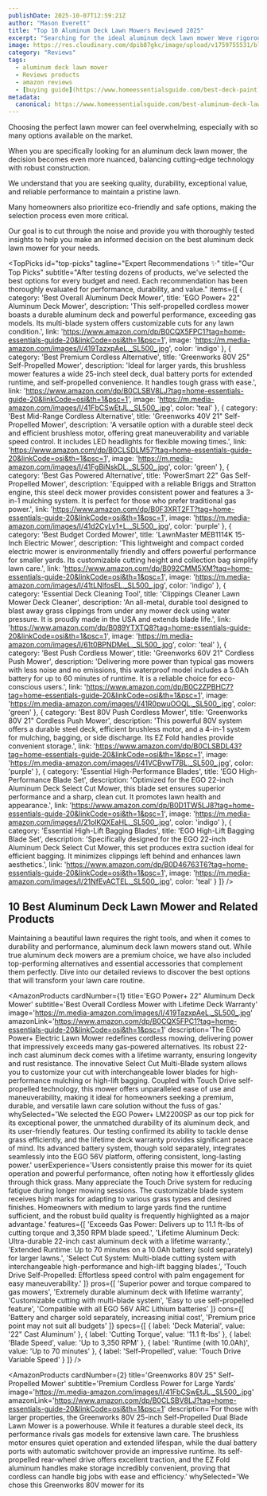 ```yaml
---
publishDate: 2025-10-07T12:59:21Z
author: "Mason Everett"
title: "Top 10 Aluminum Deck Lawn Mowers Reviewed 2025"
excerpt: "Searching for the ideal aluminum deck lawn mower Weve rigorously tested the best models to help you choose a durable and high-performing option for your yard."
image: https://res.cloudinary.com/dpib87gkc/image/upload/v1759755531/blog_image_1759755530_wjdl4a.webp
category: "Reviews"
tags:
  - aluminum deck lawn mower
  - Reviews products
  - amazon reviews
  - [buying guide](https://www.homeessentialsguide.com/best-deck-paint)
metadata:
  canonical: https://www.homeessentialsguide.com/best-aluminum-deck-lawn-mower
---
```



<p>Choosing the perfect lawn mower can feel overwhelming, especially with so many options available on the market.</p>
<p>When you are specifically looking for an aluminum deck lawn mower, the decision becomes even more nuanced, balancing cutting-edge technology with robust construction.</p>
<p>We understand that you are seeking quality, durability, exceptional value, and reliable performance to maintain a pristine lawn.</p>
<p>Many homeowners also prioritize eco-friendly and safe options, making the selection process even more critical.</p>
<p>Our goal is to cut through the noise and provide you with thoroughly tested insights to help you make an informed decision on the best aluminum deck lawn mower for your needs.</p>

<TopPicks
  id="top-picks"
  tagline="Expert Recommendations ✨"
  title="Our Top Picks"
  subtitle="After testing dozens of products, we've selected the best options for every budget and need. Each recommendation has been thoroughly evaluated for performance, durability, and value."
  items={[
    {
      category: 'Best Overall Aluminum Deck Mower',
      title: 'EGO Power+ 22" Aluminum Deck Mower',
      description: 'This self-propelled cordless mower boasts a durable aluminum deck and powerful performance, exceeding gas models. Its multi-blade system offers customizable cuts for any lawn condition.',
      link: 'https://www.amazon.com/dp/B0CQX5FPC1?tag=home-essentials-guide-20&linkCode=osi&th=1&psc=1',
      image: 'https://m.media-amazon.com/images/I/419TazxpAeL._SL500_.jpg',
      color: 'indigo'
    },
    {
      category: 'Best Premium Cordless Alternative',
      title: 'Greenworks 80V 25" Self-Propelled Mower',
      description: 'Ideal for larger yards, this brushless mower features a wide 25-inch steel deck, dual battery ports for extended runtime, and self-propelled convenience. It handles tough grass with ease.',
      link: 'https://www.amazon.com/dp/B0CLSBV8LJ?tag=home-essentials-guide-20&linkCode=osi&th=1&psc=1',
      image: 'https://m.media-amazon.com/images/I/41FbCSwEtJL._SL500_.jpg',
      color: 'teal'
    },
    {
      category: 'Best Mid-Range Cordless Alternative',
      title: 'Greenworks 40V 21" Self-Propelled Mower',
      description: 'A versatile option with a durable steel deck and efficient brushless motor, offering great maneuverability and variable speed control. It includes LED headlights for flexible mowing times.',
      link: 'https://www.amazon.com/dp/B0CLSDLM57?tag=home-essentials-guide-20&linkCode=osi&th=1&psc=1',
      image: 'https://m.media-amazon.com/images/I/41FgBiNskDL._SL500_.jpg',
      color: 'green'
    },
    {
      category: 'Best Gas Powered Alternative',
      title: 'PowerSmart 22" Gas Self-Propelled Mower',
      description: 'Equipped with a reliable Briggs and Stratton engine, this steel deck mower provides consistent power and features a 3-in-1 mulching system. It is perfect for those who prefer traditional gas power.',
      link: 'https://www.amazon.com/dp/B0F3XRT2FT?tag=home-essentials-guide-20&linkCode=osi&th=1&psc=1',
      image: 'https://m.media-amazon.com/images/I/41d2CyLy1+L._SL500_.jpg',
      color: 'purple'
    },
    {
      category: 'Best Budget Corded Mower',
      title: 'LawnMaster MEB1114K 15-Inch Electric Mower',
      description: 'This lightweight and compact corded electric mower is environmentally friendly and offers powerful performance for smaller yards. Its customizable cutting height and collection bag simplify lawn care.',
      link: 'https://www.amazon.com/dp/B092CMM5XM?tag=home-essentials-guide-20&linkCode=osi&th=1&psc=1',
      image: 'https://m.media-amazon.com/images/I/41tLNlfosEL._SL500_.jpg',
      color: 'indigo'
    },
    {
      category: 'Essential Deck Cleaning Tool',
      title: 'Clippings Cleaner Lawn Mower Deck Cleaner',
      description: 'An all-metal, durable tool designed to blast away grass clippings from under any mower deck using water pressure. It is proudly made in the USA and extends blade life.',
      link: 'https://www.amazon.com/dp/B089YTXTQ8?tag=home-essentials-guide-20&linkCode=osi&th=1&psc=1',
      image: 'https://m.media-amazon.com/images/I/61t0BPNDMeL._SL500_.jpg',
      color: 'teal'
    },
    {
      category: 'Best Push Cordless Mower',
      title: 'Greenworks 60V 21" Cordless Push Mower',
      description: 'Delivering more power than typical gas mowers with less noise and no emissions, this waterproof model includes a 5.0Ah battery for up to 60 minutes of runtime. It is a reliable choice for eco-conscious users.',
      link: 'https://www.amazon.com/dp/B0C2ZPBHC7?tag=home-essentials-guide-20&linkCode=osi&th=1&psc=1',
      image: 'https://m.media-amazon.com/images/I/41R0pwuOOQL._SL500_.jpg',
      color: 'green'
    },
    {
      category: 'Best 80V Push Cordless Mower',
      title: 'Greenworks 80V 21" Cordless Push Mower',
      description: 'This powerful 80V system offers a durable steel deck, efficient brushless motor, and a 4-in-1 system for mulching, bagging, or side discharge. Its EZ Fold handles provide convenient storage.',
      link: 'https://www.amazon.com/dp/B0CLSBDL43?tag=home-essentials-guide-20&linkCode=osi&th=1&psc=1',
      image: 'https://m.media-amazon.com/images/I/41VCBvwT7BL._SL500_.jpg',
      color: 'purple'
    },
    {
      category: 'Essential High-Performance Blades',
      title: 'EGO High-Performance Blade Set',
      description: 'Optimized for the EGO 22-inch Aluminum Deck Select Cut Mower, this blade set ensures superior performance and a sharp, clean cut. It promotes lawn health and appearance.',
      link: 'https://www.amazon.com/dp/B0D1TW5LJ8?tag=home-essentials-guide-20&linkCode=osi&th=1&psc=1',
      image: 'https://m.media-amazon.com/images/I/21olKQXEaHL._SL500_.jpg',
      color: 'indigo'
    },
    {
      category: 'Essential High-Lift Bagging Blades',
      title: 'EGO High-Lift Bagging Blade Set',
      description: 'Specifically designed for the EGO 22-inch Aluminum Deck Select Cut Mower, this set produces extra suction ideal for efficient bagging. It minimizes clippings left behind and enhances lawn aesthetics.',
      link: 'https://www.amazon.com/dp/B0D46763T6?tag=home-essentials-guide-20&linkCode=osi&th=1&psc=1',
      image: 'https://m.media-amazon.com/images/I/21NfEvACTEL._SL500_.jpg',
      color: 'teal'
    }
  ]}
/>

## 10 Best Aluminum Deck Lawn Mower and Related Products

Maintaining a beautiful lawn requires the right tools, and when it comes to durability and performance, aluminum deck lawn mowers stand out. While true aluminum deck mowers are a premium choice, we have also included top-performing alternatives and essential accessories that complement them perfectly. Dive into our detailed reviews to discover the best options that will transform your lawn care routine.

<AmazonProducts
  cardNumber={1}
  title='EGO Power+ 22" Aluminum Deck Mower'
  subtitle='Best Overall Cordless Mower with Lifetime Deck Warranty'
  image='https://m.media-amazon.com/images/I/419TazxpAeL._SL500_.jpg'
  amazonLink='https://www.amazon.com/dp/B0CQX5FPC1?tag=home-essentials-guide-20&linkCode=osi&th=1&psc=1'
  description='The EGO Power+ Electric Lawn Mower redefines cordless mowing, delivering power that impressively exceeds many gas-powered alternatives. Its robust 22-inch cast aluminum deck comes with a lifetime warranty, ensuring longevity and rust resistance. The innovative Select Cut Multi-Blade system allows you to customize your cut with interchangeable lower blades for high-performance mulching or high-lift bagging. Coupled with Touch Drive self-propelled technology, this mower offers unparalleled ease of use and maneuverability, making it ideal for homeowners seeking a premium, durable, and versatile lawn care solution without the fuss of gas.'
  whySelected='We selected the EGO Power+ LM2200SP as our top pick for its exceptional power, the unmatched durability of its aluminum deck, and its user-friendly features. Our testing confirmed its ability to tackle dense grass efficiently, and the lifetime deck warranty provides significant peace of mind. Its advanced battery system, though sold separately, integrates seamlessly into the EGO 56V platform, offering consistent, long-lasting power.'
  userExperience='Users consistently praise this mower for its quiet operation and powerful performance, often noting how it effortlessly glides through thick grass. Many appreciate the Touch Drive system for reducing fatigue during longer mowing sessions. The customizable blade system receives high marks for adapting to various grass types and desired finishes. Homeowners with medium to large yards find the runtime sufficient, and the robust build quality is frequently highlighted as a major advantage.'
  features={[
    'Exceeds Gas Power: Delivers up to 11.1 ft-lbs of cutting torque and 3,350 RPM blade speed.',
    'Lifetime Aluminum Deck: Ultra-durable 22-inch cast aluminum deck with a lifetime warranty.',
    'Extended Runtime: Up to 70 minutes on a 10.0Ah battery (sold separately) for larger lawns.',
    'Select Cut System: Multi-blade cutting system with interchangeable high-performance and high-lift bagging blades.',
    'Touch Drive Self-Propelled: Effortless speed control with palm engagement for easy maneuverability.'
  ]}
  pros={[
    'Superior power and torque compared to gas mowers',
    'Extremely durable aluminum deck with lifetime warranty',
    'Customizable cutting with multi-blade system',
    'Easy to use self-propelled feature',
    'Compatible with all EGO 56V ARC Lithium batteries'
  ]}
  cons={[
    'Battery and charger sold separately, increasing initial cost',
    'Premium price point may not suit all budgets'
  ]}
  specs={[
    { label: 'Deck Material', value: '22" Cast Aluminum' },
    { label: 'Cutting Torque', value: '11.1 ft-lbs' },
    { label: 'Blade Speed', value: 'Up to 3,350 RPM' },
    { label: 'Runtime (with 10.0Ah)', value: 'Up to 70 minutes' },
    { label: 'Self-Propelled', value: 'Touch Drive Variable Speed' }
  ]}
/>

<AmazonProducts
  cardNumber={2}
  title='Greenworks 80V 25" Self-Propelled Mower'
  subtitle='Premium Cordless Power for Large Yards'
  image='https://m.media-amazon.com/images/I/41FbCSwEtJL._SL500_.jpg'
  amazonLink='https://www.amazon.com/dp/B0CLSBV8LJ?tag=home-essentials-guide-20&linkCode=osi&th=1&psc=1'
  description='For those with larger properties, the Greenworks 80V 25-inch Self-Propelled Dual Blade Lawn Mower is a powerhouse. While it features a durable steel deck, its performance rivals gas models for extensive lawn care. The brushless motor ensures quiet operation and extended lifespan, while the dual battery ports with automatic switchover provide an impressive runtime. Its self-propelled rear-wheel drive offers excellent traction, and the EZ Fold aluminum handles make storage incredibly convenient, proving that cordless can handle big jobs with ease and efficiency.'
  whySelected='We chose this Greenworks 80V mower for its